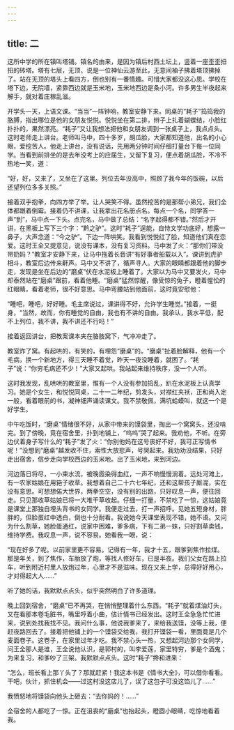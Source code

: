 ```yaml
---
---
---
```

title: 二
---




这所中学的所在镇叫塔铺。镇名的由来，是因为镇后村西土坛上，竖着一座歪歪扭扭的砖塔。塔有七层，无顶，说是一位神仙云游至此，无意间袖子拂着塔顶拂掉了。站在无顶的塔头上看四方，倒也别有一番情趣。可惜大家都没这心思。学校在塔下边，无院墙，紧靠西边就是玉米地，玉米地西边是条小河。许多男生半夜起来解手，就对着庄稼乱滋。

开学头一天，上语文课。“当当”一阵钟响，教室安静下来。同桌的“耗子”捣捣我的胳膊，指出哪位是他的女朋友悦悦。悦悦坐在第二排，辫子上扎着蝴蝶结，小脸红扑扑的，果然漂亮。“耗子”又让我想法把他和女朋友调到一张桌子上，我点点头。这时老师走上讲台。老师叫马中，四十多岁，胡瓜脸，大家都知道他，出名的小心眼，爱挖苦人。他走上讲台，没有说话，先用两分钟时间仔细打量台下每一位同学。当看到前排坐的是去年没考上的应届生，又留下复习，便点着胡瓜脸，不冷不热地一笑，道：

“好，好，又来了，又坐在了这里。列位去年没高中，照顾了我今年的饭碗，以后还望列位多多关照。”

接着双手抱拳，向四方举了举。让人哭笑不得。虽然挖苦的是那帮小弟兄，我们全体都跟着倒霉。接着仍不讲课，让我拿出花名册点名。每点一个名，同学答一声“到”，马中点一下头。点完名，马中做了总结：“名字起得都不错。”然后才开讲，在黑板上写下三个字：“黔之驴”。这时“耗子”逞能，自恃文学功底好，想露一鼻子，大声念道：“今之驴”。下边一阵哄笑。我看到悦悦红了脸，知道他们真在恋爱。这时王全又提意见，说没有课本，没有复习资料。马中发了火：“那你们带没带奶妈？”教室才安静下来，让马中拖着长音讲“有好事者船载以入”。课讲到虎驴相斗，教室后边传来鼾声。马中又不讲了，循声寻人。大家的眼睛都跟着他的脚步走，发现是坐在后边的“磨桌”伏在水泥板上睡着了。大家以为马中又要发火，马中却泰然站在“磨桌”跟前，看着他睡。“磨桌”猛然惊醒，像受惊的兔子，瞪着惺忪的红眼睛，看着老师，很不好意思。马中弯腰站到他面前，这时竟安慰他：

“睡吧，睡吧，好好睡。毛主席说过，课讲得不好，允许学生睡觉。”接着，一挺身，“当然，故而，你有睡觉的自由，我也有不讲的自由。我承认，我水平低，配不上列位，我不讲，我不讲还不行吗！”

接着返回讲台，把教案课本夹在胳肢窝下，气冲冲走了。

教室炸了窝。有起哄的，有笑的，有埋怨“磨桌”的。“磨桌”扯着脸解释，他有一个毛病，换一个新地方，得三天睡不着觉，昨天一夜没睡着，就困了。“耗子”说：“你穷毛病还不少！”大家又起哄。我站起来维持秩序，没一个人听。

这时我发现，乱哄哄的教室里，惟有一个人没有参加捣乱，趴在水泥板上认真学习。她是个女生，和悦悦同桌，二十一二年纪，剪发头，对襟红夹袄，正和尚入定一般，看着眼前的书，凝神细声诵读课文。我不禁敬佩，满坑蛤蟆叫，就这一个是好学生。

中午吃饭时，“磨桌”情绪很不好，从家中带来的馍袋里，掏出一个窝窝头，还没啃完。到了傍晚，竟在宿舍里，扑到地铺上，“呜呜”哭了起来。我劝他，不听。在旁边伏着身子写什么的“耗子”发了火：“你别他妈在这号丧好不好，我可正写情书呢！”没想到“磨桌”越发收不住，索性大放悲声，号哭起来。我劝劝没结果，只好走出宿舍，信步走向学校西边的玉米地。出了玉米地，来到河边。

河边落日将尽，一小束水流，被晚霞染得血红，一声不响慢慢淌着。远处河滩上，有一农家姑娘在用筢子收草。我想着自己二十六七年纪，还和这帮孩子厮混，实在没有意思。可想想偌大世界，两拳空空，没有别的出路，只好叹息一声，便往回走。只见那收草姑娘已将一大堆干草收起。仔细一打量，不禁吃了一惊，这姑娘竟是课堂上那独自埋头背书的女同学。我便走过去，打一声招呼。见她五短身材，胖胖的，但脸蛋红中透白，倒也十分耐看。我说她今天课堂表现不错，她不语。又问为什么割草，她脸蛋通红，说家中困难，爹多病，下有二弟一妹，只好割草卖钱，维持学费。我叹息一声，说不容易。她看我一眼，说：

“现在好多了呢。以前家里更不容易。记得有一年，我才十五，跟爹到焦作拉煤。那是年关，到了焦作，车胎放了炮，等找人修好车，已是半夜。我们父女在路上拉车，听到附近村里人放炮过年，心里才不是滋味。现在又来上学，总得好好用心，才对得起大人……”

听了她的话，我默默点点头，似乎突然明白了许多道理。

晚上回到宿舍，“磨桌”已不再哭，在悄悄整理着什么东西。“耗子”就着煤油灯头，又在看那本卷毛脏书，嘴里哼着小曲，估计情书已经发出。这时王全急急忙忙进来，说到处找我找不见。我问什么事，他说我爹来了，来给我送馍，没等上我，便赶夜路回去了。接着把他铺上的一个馍袋交给我，我打开馍袋一看，里面竟是几个麦面卷子。这卷子，在家里过年才吃。我不禁心头一热，又想起河边那个女同学，问王全那人是谁，王全说他认识，是郭村的，叫李爱莲，家里特穷，爹是个酒鬼；为来复习，和爹吵了三架。我默默点点头。这时“耗子”搀和进来：

“怎么，班长看上那丫头了？那就赶紧！我这本书是《情书大全》，可以借你看看。干吧，伙计，抓住机会——过这村没这店儿了，误了这包子可没这馅儿了……”

我愤怒地将馍袋向他头上砸去：“去你妈的！……”

全宿舍的人都吃了一惊。正在沮丧的“磨桌”也抬起头，瞪圆小眼睛，吃惊地看着我。